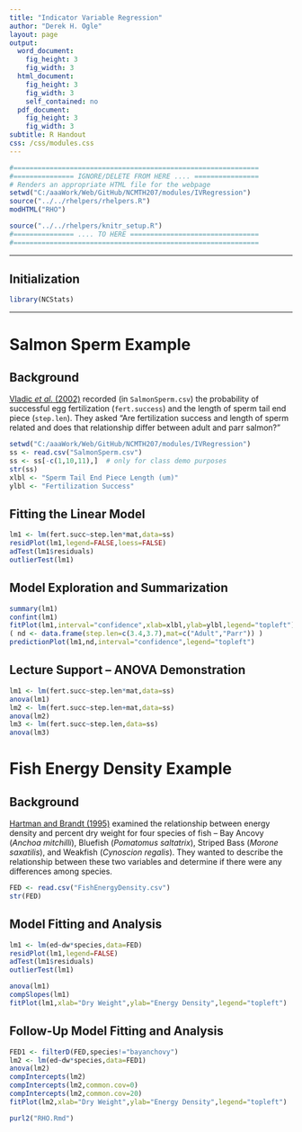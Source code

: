 ```yaml
---
title: "Indicator Variable Regression"
author: "Derek H. Ogle"
layout: page
output:
  word_document: 
    fig_height: 3
    fig_width: 3
  html_document:
    fig_height: 3
    fig_width: 3
    self_contained: no
  pdf_document:
    fig_height: 3
    fig_width: 3
subtitle: R Handout
css: /css/modules.css
---
```


```r
#=============================================================
#=============== IGNORE/DELETE FROM HERE .... ================
# Renders an appropriate HTML file for the webpage
setwd("C:/aaaWork/Web/GitHub/NCMTH207/modules/IVRegression")
source("../../rhelpers/rhelpers.R")
modHTML("RHO")
```

```r
source("../../rhelpers/knitr_setup.R")
#=============== .... TO HERE ================================
#=============================================================
```
----

## Initialization

```r
library(NCStats)
```

----

# Salmon Sperm Example
## Background
[Vladic *et al.* (2002)](http://www.biolreprod.org/content/66/1/98.long) recorded (in `SalmonSperm.csv`) the probability of successful egg fertilization (`fert.success`) and the length of sperm tail end piece (`step.len`).  They asked "Are fertilization success and length of sperm related and does that relationship differ between adult and parr salmon?"

```r
setwd("C:/aaaWork/Web/GitHub/NCMTH207/modules/IVRegression")
ss <- read.csv("SalmonSperm.csv")
ss <- ss[-c(1,10,11),]  # only for class demo purposes
str(ss)
xlbl <- "Sperm Tail End Piece Length (um)"
ylbl <- "Fertilization Success"
```

## Fitting the Linear Model
```r
lm1 <- lm(fert.succ~step.len*mat,data=ss)
residPlot(lm1,legend=FALSE,loess=FALSE)
adTest(lm1$residuals)
outlierTest(lm1)
```

## Model Exploration and Summarization
```r
summary(lm1)
confint(lm1)
fitPlot(lm1,interval="confidence",xlab=xlbl,ylab=ylbl,legend="topleft")
( nd <- data.frame(step.len=c(3.4,3.7),mat=c("Adult","Parr")) )
predictionPlot(lm1,nd,interval="confidence",legend="topleft")
```

## Lecture Support -- ANOVA Demonstration
```r
lm1 <- lm(fert.succ~step.len*mat,data=ss)
anova(lm1)
lm2 <- lm(fert.succ~step.len+mat,data=ss)
anova(lm2)
lm3 <- lm(fert.succ~step.len,data=ss)
anova(lm3)
```

# Fish Energy Density Example
## Background
[Hartman and Brandt (1995)](http://www.tandfonline.com/doi/abs/10.1577/1548-8659%281995%29124%3C0347%3AEEDOF%3E2.3.CO%3B2) examined the relationship between energy density and percent dry weight for four species of fish -- Bay Ancovy (*Anchoa mitchilli*), Bluefish (*Pomatomus saltatrix*), Striped Bass (*Morone saxatilis*), and Weakfish (*Cynoscion regalis*).  They wanted to describe the relationship between these two variables and determine if there were any differences among species.

```r
FED <- read.csv("FishEnergyDensity.csv")
str(FED)
```

## Model Fitting and Analysis
```r
lm1 <- lm(ed~dw*species,data=FED)
residPlot(lm1,legend=FALSE)
adTest(lm1$residuals)
outlierTest(lm1)
```

```r
anova(lm1)
compSlopes(lm1)
fitPlot(lm1,xlab="Dry Weight",ylab="Energy Density",legend="topleft")
```

## Follow-Up Model Fitting and Analysis

```r
FED1 <- filterD(FED,species!="bayanchovy")
lm2 <- lm(ed~dw*species,data=FED1)
anova(lm2)
compIntercepts(lm2)
compIntercepts(lm2,common.cov=0)
compIntercepts(lm2,common.cov=20)
fitPlot(lm2,xlab="Dry Weight",ylab="Energy Density",legend="topleft")
```


```r
purl2("RHO.Rmd")
```
